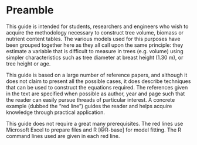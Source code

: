 
# Preamble {-}

This guide is intended for students, researchers and engineers who wish to acquire the methodology necessary to construct tree volume, biomass or nutrient content tables. The various models used for this purposes have been grouped together here as they all call upon the same principle: they estimate a variable that is difficult to measure in trees (e.g. volume) using simpler characteristics such as tree diameter 
at breast height ($1.30$ m), or tree height or age.

This guide is based on a large number of reference papers, and although it does not claim to present all the possible cases, it does describe techniques that can be used to construct the equations required. The references given in the text are specified when possible as author, year and page such that the reader can easily pursue threads of particular interest. A concrete example (dubbed the "red line") guides the reader and helps acquire knowledge through practical application.


This guide does not require a great many prerequisites. The red lines use Microsoft Excel to prepare files and R [@R-base] for model fitting. The R command lines used are given in each red line.

